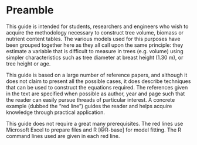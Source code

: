 
# Preamble {-}

This guide is intended for students, researchers and engineers who wish to acquire the methodology necessary to construct tree volume, biomass or nutrient content tables. The various models used for this purposes have been grouped together here as they all call upon the same principle: they estimate a variable that is difficult to measure in trees (e.g. volume) using simpler characteristics such as tree diameter 
at breast height ($1.30$ m), or tree height or age.

This guide is based on a large number of reference papers, and although it does not claim to present all the possible cases, it does describe techniques that can be used to construct the equations required. The references given in the text are specified when possible as author, year and page such that the reader can easily pursue threads of particular interest. A concrete example (dubbed the "red line") guides the reader and helps acquire knowledge through practical application.


This guide does not require a great many prerequisites. The red lines use Microsoft Excel to prepare files and R [@R-base] for model fitting. The R command lines used are given in each red line.

